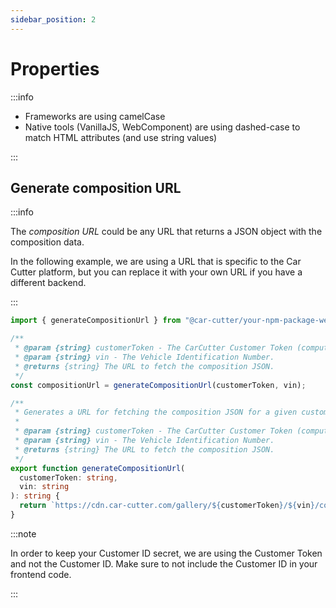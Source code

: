 ```yaml
---
sidebar_position: 2
---
```




# Properties

:::info

- Frameworks are using camelCase
- Native tools (VanillaJS, WebComponent) are using dashed-case to match HTML attributes (and use string values)

:::

<WebPlayerPropertiesTable />

## Generate composition URL

:::info

The _composition URL_ could be any URL that returns a JSON object with the composition data.

In the following example, we are using a URL that is specific to the Car Cutter platform, but you can replace it with your own URL if you have a different backend.

:::

<Tabs>
  <TabItem value="package" label="NPM package">

```ts
import { generateCompositionUrl } from "@car-cutter/your-npm-package-webplayer";

/**
 * @param {string} customerToken - The CarCutter Customer Token (computed by hasing the Customer ID with SHA-256).
 * @param {string} vin - The Vehicle Identification Number.
 * @returns {string} The URL to fetch the composition JSON.
 */
const compositionUrl = generateCompositionUrl(customerToken, vin);
```

  </TabItem>

  <TabItem value="script" label="<script/>">

```ts
/**
 * Generates a URL for fetching the composition JSON for a given customer and vehicle.
 *
 * @param {string} customerToken - The CarCutter Customer Token (computed by hasing the Customer ID with SHA-256).
 * @param {string} vin - The Vehicle Identification Number.
 * @returns {string} The URL to fetch the composition JSON.
 */
export function generateCompositionUrl(
  customerToken: string,
  vin: string
): string {
  return `https://cdn.car-cutter.com/gallery/${customerToken}/${vin}/composition_v3.json`;
}
```

  </TabItem>

</Tabs>

:::note

In order to keep your Customer ID secret, we are using the Customer Token and not the Customer ID. Make sure to not include the Customer ID in your frontend code.

:::
